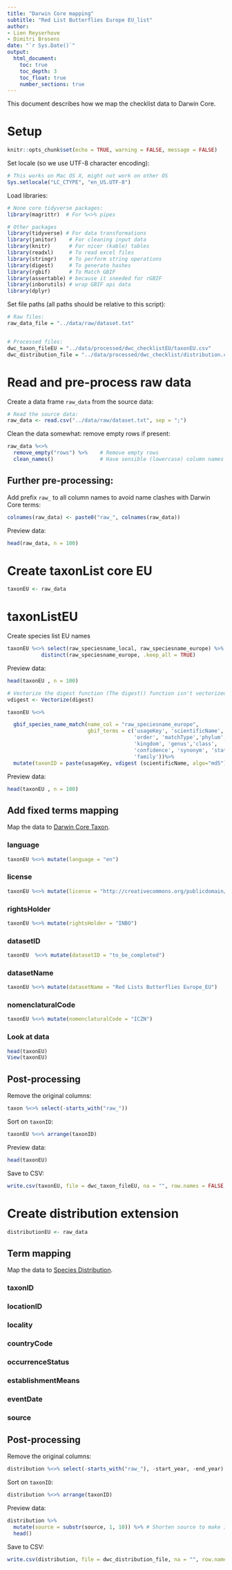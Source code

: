 ```yaml
---
title: "Darwin Core mapping"
subtitle: "Red List Butterflies Europe EU_list"
author:
- Lien Reyserhove
- Dimitri Brosens
date: "`r Sys.Date()`"
output:
  html_document:
    toc: true
    toc_depth: 3
    toc_float: true
    number_sections: true
---
```


This document describes how we map the checklist data to Darwin Core. 

# Setup

```r
knitr::opts_chunk$set(echo = TRUE, warning = FALSE, message = FALSE)
```

Set locale (so we use UTF-8 character encoding):

```r
# This works on Mac OS X, might not work on other OS
Sys.setlocale("LC_CTYPE", "en_US.UTF-8")
```

Load libraries:

```r

# None core tidyverse packages:
library(magrittr)  # For %<>% pipes

# Other packages
library(tidyverse) # For data transformations
library(janitor)    # For cleaning input data
library(knitr)      # For nicer (kable) tables
library(readxl)     # To read excel files
library(stringr)    # To perform string operations
library(digest)     # To generate hashes
library(rgbif)      # To Match GBIF
library(assertable) # because it sneeded for rGBIF
library(inborutils) # wrap GBIF api data
library(dplyr)

```

Set file paths (all paths should be relative to this script):

```r
# Raw files:
raw_data_file = "../data/raw/dataset.txt"


# Processed files:
dwc_taxon_fileEU = "../data/processed/dwc_checklistEU/taxonEU.csv"
dwc_distribution_file = "../data/processed/dwc_checklist/distribution.csv"

```

# Read and pre-process raw data

Create a data frame `raw_data` from the source data:

```r
# Read the source data:
raw_data <- read.csv("../data/raw/dataset.txt", sep = ";")
```

Clean the data somewhat: remove empty rows if present:

```r
raw_data %<>%
  remove_empty("rows") %>%    # Remove empty rows
  clean_names()               # Have sensible (lowercase) column names
```


## Further pre-processing:

Add prefix `raw_` to all column names to avoid name clashes with Darwin Core terms:

```r
colnames(raw_data) <- paste0("raw_", colnames(raw_data))
```
 
Preview data:

```r
head(raw_data, n = 100)
```

# Create taxonList core EU

```r
taxonEU <- raw_data
```

# taxonListEU

Create species list EU names

```r
taxonEU %<>% select(raw_speciesname_local, raw_speciesname_europe) %>%
           distinct(raw_speciesname_europe, .keep_all = TRUE) 
```

Preview data:

```r
head(taxonEU , n = 100)
```

```r
# Vectorize the digest function (The digest() function isn't vectorized. So if you pass in a vector, you get one value for the whole vector rather than a digest for each element of the vector):
vdigest <- Vectorize(digest)

taxonEU %<>% 

  gbif_species_name_match(name_col = "raw_speciesname_europe", 
                          gbif_terms = c('usageKey', 'scientificName', 'rank', 
                                         'order', 'matchType','phylum', 
                                         'kingdom', 'genus','class',
                                         'confidence', 'synonym', 'status',
                                         'family'))%>%
  mutate(taxonID = paste(usageKey, vdigest (scientificName, algo="md5"), sep=":"))
```

Preview data:

```r
head(taxonEU , n = 100)


```

## Add fixed terms mapping

Map the data to [Darwin Core Taxon](http://rs.gbif.org/core/dwc_taxon_2015-04-24.xml).
 
### language

```r
taxonEU %<>% mutate(language = "en")
```


### license

```r
taxonEU %<>% mutate(license = "http://creativecommons.org/publicdomain/zero/1.0/")

```

### rightsHolder

```r
taxonEU %<>% mutate(rightsHolder = "INBO")  
```


### datasetID

```r
taxonEU  %<>% mutate(datasetID = "to_be_completed")
```


### datasetName

```r
taxonEU %<>% mutate(datasetName = "Red Lists Butterflies Europe_EU")
```

### nomenclaturalCode

```r
taxonEU %<>% mutate(nomenclaturalCode = "ICZN")
```



### Look at data

```r
head(taxonEU)
View(taxonEU)
```


 
## Post-processing

Remove the original columns:

```r
taxon %<>% select(-starts_with("raw_"))
```

Sort on `taxonID`:

```r
taxonEU %<>% arrange(taxonID)
```

Preview data:

```r
head(taxonEU)
```

Save to CSV:

```r
write.csv(taxonEU, file = dwc_taxon_fileEU, na = "", row.names = FALSE, fileEncoding = "UTF-8")
```

# Create distribution extension

```r
distributionEU <- raw_data
```

## Term mapping

Map the data to [Species Distribution](http://rs.gbif.org/extension/gbif/1.0/distribution.xml).

### taxonID


### locationID
### locality
### countryCode
### occurrenceStatus
### establishmentMeans
### eventDate
### source

## Post-processing

Remove the original columns:

```r
distribution %<>% select(-starts_with("raw_"), -start_year, -end_year)
```

Sort on `taxonID`:

```r
distribution %<>% arrange(taxonID)
```

Preview data:

```r
distribution %>%
  mutate(source = substr(source, 1, 10)) %>% # Shorten source to make it easier to display
  head()
```

Save to CSV:

```r
write.csv(distribution, file = dwc_distribution_file, na = "", row.names = FALSE, fileEncoding = "UTF-8")
```

